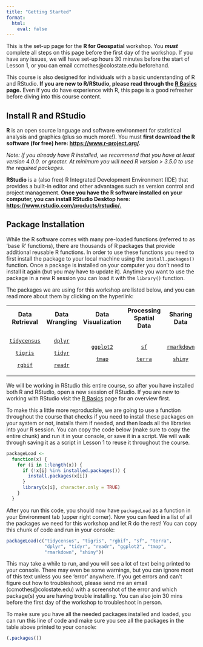 ```yaml
---
title: "Getting Started"
format: 
  html:
    eval: false
---
```


This is the set-up page for the **R for Geospatial** workshop. You ***must*** complete all steps on this page before the first day of the workshop. If you have any issues, we will have set-up hours 30 minutes before the start of Lesson 1, or you can email ccmothes\@colostate.edu beforehand.

This course is also designed for individuals with a basic understanding of R and RStudio. **If you are new to R/RStudio, please read through the [R Basics](basics.qmd) page.** Even if you do have experience with R, this page is a good refresher before diving into this course content.

## Install R and RStudio

**R** is an open source language and software environment for statistical analysis and graphics (plus so much more!). You must **first download the R software (for free) here: <https://www.r-project.org/>.**

*Note: If you already have R installed, we recommend that you have at least version 4.0.0. or greater. At minimum you will need R version \> 3.5.0 to use the required packages.*

**RStudio** is a (also free) R Integrated Development Environment (IDE) that provides a built-in editor and other advantages such as version control and project management. **Once you have the R software installed on your computer, you can install RStudio Desktop here: [https://www.rstudio.com/products/rstudio/.](https://www.rstudio.com/products/rstudio/)**

## Package Installation

While the R software comes with many pre-loaded functions (referred to as 'base R' functions), there are thousands of R packages that provide additional reusable R functions. In order to use these functions you need to first install the package to your local machine using the `install.packages()` function. Once a package is installed on your computer you don't need to install it again (but you may have to update it). Anytime you want to use the package in a new R session you can load it with the `library()` function.

The packages we are using for this workshop are listed below, and you can read more about them by clicking on the hyperlink:

+:--------------------------------------------------------------:+:---------------------------------------:+:-------------------------------------------:+:----------------------------------------------------:+:---------------------------------------------:+
| **Data Retrieval**                                             | **Data Wrangling**                      | **Data Visualization**                      | **Processing Spatial Data**                          | **Sharing Data**                              |
+----------------------------------------------------------------+-----------------------------------------+---------------------------------------------+------------------------------------------------------+-----------------------------------------------+
| [`tidycensus`](https://walker-data.com/tidycensus/)            | [`dplyr`](https://dplyr.tidyverse.org/) | [`ggplot2`](https://ggplot2.tidyverse.org/) | [`sf`](https://r-spatial.github.io/sf/)              | [`rmarkdown`](https://rmarkdown.rstudio.com/) |
|                                                                |                                         |                                             |                                                      |                                               |
| [`tigris`](https://github.com/walkerke/tigris)                 | [`tidyr`](https://tidyr.tidyverse.org/) | [`tmap`](https://r-tmap.github.io/tmap/)    | [`terra`](https://rspatial.org/terra/pkg/index.html) | [`shiny`](https://shiny.rstudio.com/)         |
|                                                                |                                         |                                             |                                                      |                                               |
| [`rgbif`](https://docs.ropensci.org/rgbif/articles/rgbif.html) | [`readr`](https://readr.tidyverse.org/) |                                             |                                                      |                                               |
+----------------------------------------------------------------+-----------------------------------------+---------------------------------------------+------------------------------------------------------+-----------------------------------------------+

We will be working in RStudio this entire course, so after you have installed both R and RStudio, open a new session of RStudio. If you are new to working with RStudio visit the [R Basics](basics.qmd) page for an overview first.

To make this a little more reproducible, we are going to use a function throughout the course that checks if you need to install these packages on your system or not, installs them if needed, and then loads all the libraries into your R session. You can copy the code below (make sure to copy the entire chunk) and run it in your console, or save it in a script. We will walk through saving it as a script in Lesson 1 to reuse it throughout the course.

```r
packageLoad <-
  function(x) {
    for (i in 1:length(x)) {
      if (!x[i] %in% installed.packages()) {
        install.packages(x[i])
      }
      library(x[i], character.only = TRUE)
    }
  }
```

After you run this code, you should now have `packageLoad` as a function in your Environment tab (upper right corner). Now you can feed in a list of all the packages we need for this workshop and let R do the rest! You can copy this chunk of code and run in your console:

```r
packageLoad(c("tidycensus", "tigris", "rgbif", "sf", "terra",
              "dplyr", "tidyr", "readr", "ggplot2", "tmap",
              "rmarkdown", "shiny"))
```

This may take a while to run, and you will see a lot of text being printed to your console. There may even be some warnings, but you can ignore most of this text unless you see 'error' anywhere. If you get errors and can't figure out how to troubleshoot, please send me an email (ccmothes\@colostate.edu) with a screenshot of the error and which package(s) you are having trouble installing. You can also join 30 mins before the first day of the workshop to troubleshoot in person.

To make sure you have all the needed packages installed and loaded, you can run this line of code and make sure you see all the packages in the table above printed to your console:

```r
(.packages())
```

